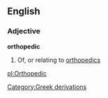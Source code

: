 ==English==
===Adjective===
'''orthopedic'''
#Of, or relating to [[orthopedics]]
[[Category:Greek derivations]]

[[pl:Orthopedic]]